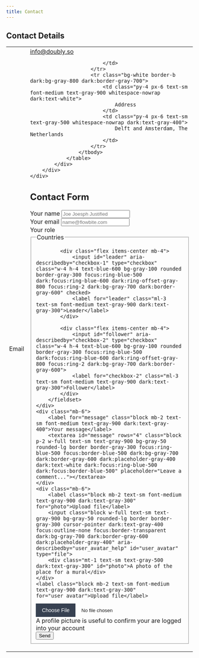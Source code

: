 ```yaml
---
title: Contact
---
```


<script>
let form
let msg

async function submit(e) {
    e.preventDefault()
    
    let formData = new FormData(form)
    let reply = await fetch('/', {
        method: 'POST',
        headers: { "Content-Type": "multipart/form-data" },
        body: new URLSearchParams(formData).toString()
    })
    msg = 'Form successfully submitted'
}
</script>

<style>
    #msg {
        border: thick solid black;
        background: green;
    }

    @media (prefers-color-scheme: dark) {
        input[type="file"]::file-selector-button {
            background: #4b5563;
            color: #fff;
        }
    }

    input[type="file"]::file-selector-button {
        -webkit-margin-start: -1rem;
        -webkit-margin-end: 1rem;
        background: #374151;
        border: 0;
        color: #fff;
        cursor: pointer;
        font-size: .875rem;
        font-weight: 500;
        margin-inline-end: 1rem;
        margin-inline-start: -1rem;
        padding: .625rem 1rem .625rem 2rem;
    }
</style>

## Contact Details

<section class="p-4 bg-white rounded-lg border border-gray-200 shadow-md sm:p-6 lg:p-8 dark:bg-gray-800 dark:border-gray-700">
<div class="flex flex-col">
    <div class="sm:-mx-6 lg:-mx-8">
        <div class="inline-block py-2 min-w-full sm:px-6 lg:px-8">
            <div class="overflow-hidden shadow-md sm:rounded-lg">
                <table class="min-w-full">
                    <tbody>
                        <tr class="bg-white border-b dark:bg-gray-800 dark:border-gray-700">
                            <td class="py-4 px-6 text-sm font-medium text-gray-900 whitespace-nowrap dark:text-white">
                                Email
                            </td>
                            <td class="py-4 px-6 text-sm text-gray-500 whitespace-nowrap dark:text-gray-400">
                                <a href='mailto:info@doubly.so'>info@doubly.so</a>

                            </td>
                        </tr>
                        <tr class="bg-white border-b dark:bg-gray-800 dark:border-gray-700">
                            <td class="py-4 px-6 text-sm font-medium text-gray-900 whitespace-nowrap dark:text-white">
                                Address
                            </td>
                            <td class="py-4 px-6 text-sm text-gray-500 whitespace-nowrap dark:text-gray-400">
                                Delft and Amsterdam, The Netherlands
                            </td>
                        </tr>
                    </tbody>
                </table>
            </div>
        </div>
    </div>
</div>
</section>

## Contact Form

<section class="p-4 bg-white rounded-lg border border-gray-200 shadow-md sm:p-6 lg:p-8 dark:bg-gray-800 dark:border-gray-700 bg-gray-200">
<form bind:this={form} name="contact" method="POST" data-netlify="true">
    <div class="mb-6">
        <label for="name" class="block mb-2 text-sm font-medium text-gray-900 dark:text-gray-300">Your name</label>
        <input type="name" id="name" class="bg-gray-50 border border-gray-300 text-gray-900 text-sm rounded-lg focus:ring-blue-500 focus:border-blue-500 block w-full p-2.5 dark:bg-gray-700 dark:border-gray-600 dark:placeholder-gray-400 dark:text-white dark:focus:ring-blue-500 dark:focus:border-blue-500" placeholder="Joe Joesph Justified" required>
    </div>
    <div class="mb-6">
        <label for="email" class="block mb-2 text-sm font-medium text-gray-900 dark:text-gray-300">Your email</label>
        <input type="email" id="email" class="bg-gray-50 border border-gray-300 text-gray-900 text-sm rounded-lg focus:ring-blue-500 focus:border-blue-500 block w-full p-2.5 dark:bg-gray-700 dark:border-gray-600 dark:placeholder-gray-400 dark:text-white dark:focus:ring-blue-500 dark:focus:border-blue-500" placeholder="name@flowbite.com" required>
    </div>
    <div class="mb-6">
        <label for="role" class="block mb-2 text-sm font-medium text-gray-900 dark:text-gray-300">Your role</label>
        <fieldset id="role">
            <legend class="sr-only">Countries</legend>

            <div class="flex items-center mb-4">
                <input id="leader" aria-describedby="checkbox-1" type="checkbox" class="w-4 h-4 text-blue-600 bg-gray-100 rounded border-gray-300 focus:ring-blue-500 dark:focus:ring-blue-600 dark:ring-offset-gray-800 focus:ring-2 dark:bg-gray-700 dark:border-gray-600" checked>
                <label for="leader" class="ml-3 text-sm font-medium text-gray-900 dark:text-gray-300">Leader</label>
            </div>

            <div class="flex items-center mb-4">
                <input id="follower" aria-describedby="checkbox-2" type="checkbox" class="w-4 h-4 text-blue-600 bg-gray-100 rounded border-gray-300 focus:ring-blue-500 dark:focus:ring-blue-600 dark:ring-offset-gray-800 focus:ring-2 dark:bg-gray-700 dark:border-gray-600">
                <label for="checkbox-2" class="ml-3 text-sm font-medium text-gray-900 dark:text-gray-300">Follower</label>
            </div>
        </fieldset>
    </div>
    <div class="mb-6">
        <label for="message" class="block mb-2 text-sm font-medium text-gray-900 dark:text-gray-400">Your message</label>
        <textarea id="message" rows="4" class="block p-2 w-full text-sm text-gray-900 bg-gray-50 rounded-lg border border-gray-300 focus:ring-blue-500 focus:border-blue-500 dark:bg-gray-700 dark:border-gray-600 dark:placeholder-gray-400 dark:text-white dark:focus:ring-blue-500 dark:focus:border-blue-500" placeholder="Leave a comment..."></textarea>
    </div>
    <div class="mb-6">
        <label class="block mb-2 text-sm font-medium text-gray-900 dark:text-gray-300" for="photo">Upload file</label>
        <input class="block w-full text-sm text-gray-900 bg-gray-50 rounded-lg border border-gray-300 cursor-pointer dark:text-gray-400 focus:outline-none focus:border-transparent dark:bg-gray-700 dark:border-gray-600 dark:placeholder-gray-400" aria-describedby="user_avatar_help" id="user_avatar" type="file">
        <div class="mt-1 text-sm text-gray-500 dark:text-gray-300" id="photo">A photo of the place for a mural</div>
    </div>
    <label class="block mb-2 text-sm font-medium text-gray-900 dark:text-gray-300" for="user_avatar">Upload file</label>
<input class="block w-full text-sm text-gray-900 bg-gray-50 rounded-lg border border-gray-300 cursor-pointer dark:text-gray-400 focus:outline-none focus:border-transparent dark:bg-gray-700 dark:border-gray-600 dark:placeholder-gray-400" aria-describedby="user_avatar_help" id="user_avatar" type="file">
<div class="mt-1 text-sm text-gray-500 dark:text-gray-300" id="user_avatar_help">A profile picture is useful to confirm your are logged into your account</div>
    <button on:click={submit} type="submit" class="text-white bg-blue-700 hover:bg-blue-800 focus:ring-4 focus:ring-blue-300 font-medium rounded-lg text-sm w-full sm:w-auto px-5 py-2.5 text-center dark:bg-blue-600 dark:hover:bg-blue-700 dark:focus:ring-blue-800">Send</button>
</form>


